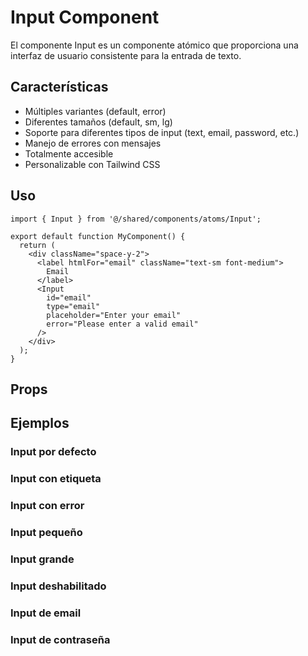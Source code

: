 
<Meta of={InputStories} />

# Input Component

El componente Input es un componente atómico que proporciona una interfaz de usuario consistente para la entrada de texto.

## Características

- Múltiples variantes (default, error)
- Diferentes tamaños (default, sm, lg)
- Soporte para diferentes tipos de input (text, email, password, etc.)
- Manejo de errores con mensajes
- Totalmente accesible
- Personalizable con Tailwind CSS

## Uso

```tsx
import { Input } from '@/shared/components/atoms/Input';

export default function MyComponent() {
  return (
    <div className="space-y-2">
      <label htmlFor="email" className="text-sm font-medium">
        Email
      </label>
      <Input
        id="email"
        type="email"
        placeholder="Enter your email"
        error="Please enter a valid email"
      />
    </div>
  );
}
```

## Props

<Controls />

## Ejemplos

### Input por defecto

<Primary />

### Input con etiqueta

<Story of={InputStories.WithLabel} />

### Input con error

<Story of={InputStories.WithError} />

### Input pequeño

<Story of={InputStories.Small} />

### Input grande

<Story of={InputStories.Large} />

### Input deshabilitado

<Story of={InputStories.Disabled} />

### Input de email

<Story of={InputStories.Email} />

### Input de contraseña

<Story of={InputStories.Password} />
